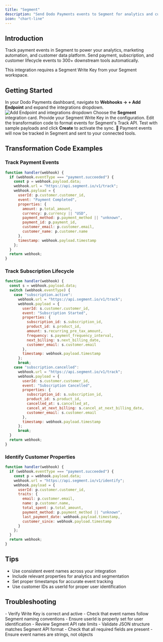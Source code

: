 ```yaml
---
title: "Segment"
description: "Send Dodo Payments events to Segment for analytics and customer data platform integration."
icon: "chart-line"
---
```


## Introduction

Track payment events in Segment to power your analytics, marketing automation, and customer data platform. Send payment, subscription, and customer lifecycle events to 300+ downstream tools automatically.

<Info>
This integration requires a Segment Write Key from your Segment workspace.
</Info>

## Getting Started

<Steps>
<Step title="Open the Webhook Section">
  In your Dodo Payments dashboard, navigate to <b>Webhooks → + Add Endpoint</b> and expand the integrations dropdown.
  <Frame>
    <img src="/images/integrations/segment.png" alt="Add Endpoint and integrations dropdown" />
  </Frame>
</Step>

<Step title="Select Segment">
  Choose the <b>Segment</b> integration card.
</Step>

<Step title="Enter Write Key">
  Provide your Segment Write Key in the configuration.
</Step>

<Step title="Configure Transformation">
  Edit the transformation code to format events for Segment's Track API.
</Step>

<Step title="Test & Create">
  Test with sample payloads and click <b>Create</b> to activate the sync.
</Step>

<Step title="Done!">
  🎉 Payment events will now be tracked in Segment and sent to your connected tools.
</Step>
</Steps>

## Transformation Code Examples

### Track Payment Events

```javascript track_payments.js icon="js" expandable
function handler(webhook) {
  if (webhook.eventType === "payment.succeeded") {
    const p = webhook.payload.data;
    webhook.url = "https://api.segment.io/v1/track";
    webhook.payload = {
      userId: p.customer.customer_id,
      event: "Payment Completed",
      properties: {
        amount: p.total_amount,
        currency: p.currency || "USD",
        payment_method: p.payment_method || "unknown",
        payment_id: p.payment_id,
        customer_email: p.customer.email,
        customer_name: p.customer.name
      },
      timestamp: webhook.payload.timestamp
    };
  }
  return webhook;
}
```

### Track Subscription Lifecycle

```javascript track_subscriptions.js icon="js" expandable
function handler(webhook) {
  const s = webhook.payload.data;
  switch (webhook.eventType) {
    case "subscription.active":
      webhook.url = "https://api.segment.io/v1/track";
      webhook.payload = {
        userId: s.customer.customer_id,
        event: "Subscription Started",
        properties: {
          subscription_id: s.subscription_id,
          product_id: s.product_id,
          amount: s.recurring_pre_tax_amount,
          frequency: s.payment_frequency_interval,
          next_billing: s.next_billing_date,
          customer_email: s.customer.email
        },
        timestamp: webhook.payload.timestamp
      };
      break;
    case "subscription.cancelled":
      webhook.url = "https://api.segment.io/v1/track";
      webhook.payload = {
        userId: s.customer.customer_id,
        event: "Subscription Cancelled",
        properties: {
          subscription_id: s.subscription_id,
          product_id: s.product_id,
          cancelled_at: s.cancelled_at,
          cancel_at_next_billing: s.cancel_at_next_billing_date,
          customer_email: s.customer.email
        },
        timestamp: webhook.payload.timestamp
      };
      break;
  }
  return webhook;
}
```

### Identify Customer Properties

```javascript identify_customer.js icon="js" expandable
function handler(webhook) {
  if (webhook.eventType === "payment.succeeded") {
    const p = webhook.payload.data;
    webhook.url = "https://api.segment.io/v1/identify";
    webhook.payload = {
      userId: p.customer.customer_id,
      traits: {
        email: p.customer.email,
        name: p.customer.name,
        total_spent: p.total_amount,
        payment_method: p.payment_method || "unknown",
        last_payment_date: webhook.payload.timestamp,
        customer_since: webhook.payload.timestamp
      }
    };
  }
  return webhook;
}
```

## Tips

- Use consistent event names across your integration
- Include relevant properties for analytics and segmentation
- Set proper timestamps for accurate event tracking
- Use customer IDs as userId for proper user identification

## Troubleshooting

<AccordionGroup>
<Accordion title="Events not appearing in Segment">
- Verify Write Key is correct and active
- Check that event names follow Segment naming conventions
- Ensure userId is properly set for user identification
- Review Segment API rate limits
</Accordion>

<Accordion title="Transformation errors">
- Validate JSON structure matches Segment API format
- Check that all required fields are present
- Ensure event names are strings, not objects
</Accordion>
</AccordionGroup>